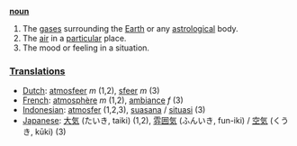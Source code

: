 '''[[noun]]'''

# The [[gas]]es surrounding the [[Earth]] or any [[astrological]] body.
# The [[air]] in a [[particular]] place.
# The mood or feeling in a situation.

===[[Translation]]s===
*[[Dutch]]: [[atmosfeer]] ''m'' (1,2), [[sfeer]] ''m'' (3)
*[[French]]: [[atmosphère]] ''m'' (1,2), [[ambiance]] ''f'' (3)
*[[Indonesian]]: [[atmosfer]] (1,2,3), [[suasana]] / [[situasi]] (3)
*[[Japanese]]: [[大気]] (たいき, taiki) (1,2), [[雰囲気]] (ふんいき, fun-iki) / [[空気]] (くうき, kūki) (3)